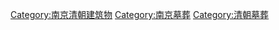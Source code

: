 [[Category:南京清朝建筑物|Category:南京清朝建筑物]]
[[Category:南京墓葬|Category:南京墓葬]]
[[Category:清朝墓葬|Category:清朝墓葬]]
